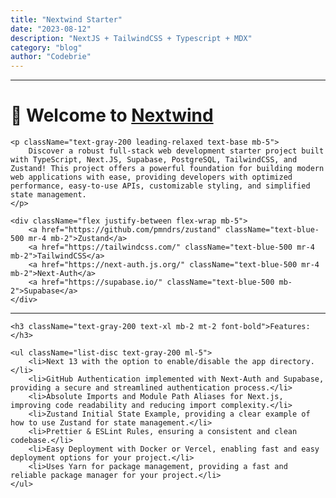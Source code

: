 ```yaml
---
title: "Nextwind Starter"
date: "2023-08-12"
description: "NextJS + TailwindCSS + Typescript + MDX"
category: "blog"
author: "Codebrie"
---
```


---

<div className="p-4 max-w-xl mx-auto">
    <h1 className="text-center text-gray-200 text-2xl mb-5 font-bold">
        🍃 Welcome to  
        <a href="https://github.com/en3sis/nextwind" className="text-blue-500 underline">
            Nextwind
        </a> 
    </h1>

    <p className="text-gray-200 leading-relaxed text-base mb-5">
        Discover a robust full-stack web development starter project built with TypeScript, Next.JS, Supabase, PostgreSQL, TailwindCSS, and Zustand! This project offers a powerful foundation for building modern web applications with ease, providing developers with optimized performance, easy-to-use APIs, customizable styling, and simplified state management.
    </p>

    <div className="flex justify-between flex-wrap mb-5">
        <a href="https://github.com/pmndrs/zustand" className="text-blue-500 mr-4 mb-2">Zustand</a>
        <a href="https://tailwindcss.com/" className="text-blue-500 mr-4 mb-2">TailwindCSS</a>
        <a href="https://next-auth.js.org/" className="text-blue-500 mr-4 mb-2">Next-Auth</a>
        <a href="https://supabase.io/" className="text-blue-500 mb-2">Supabase</a>
    </div>

---

    <h3 className="text-gray-200 text-xl mb-2 mt-2 font-bold">Features:</h3>

    <ul className="list-disc text-gray-200 ml-5">
        <li>Next 13 with the option to enable/disable the app directory.</li>
        <li>GitHub Authentication implemented with Next-Auth and Supabase, providing a secure and streamlined authentication process.</li>
        <li>Absolute Imports and Module Path Aliases for Next.js, improving code readability and reducing import complexity.</li>
        <li>Zustand Initial State Example, providing a clear example of how to use Zustand for state management.</li>
        <li>Prettier & ESLint Rules, ensuring a consistent and clean codebase.</li>
        <li>Easy Deployment with Docker or Vercel, enabling fast and easy deployment options for your project.</li>
        <li>Uses Yarn for package management, providing a fast and reliable package manager for your project.</li>
    </ul>
</div>
